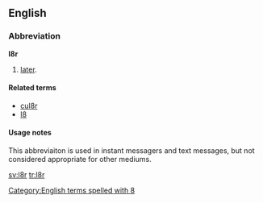==English==

===Abbreviation===
'''l8r'''

# {{context|Internet slang|text messaging|lang=en}} [[later]].

====Related terms====
* [[cul8r]]
* [[l8]]

====Usage notes====
This abbreviaiton is used in instant messagers and text messages, but not considered appropriate for other mediums.

[[Category:English terms spelled with 8]]

[[sv:l8r]]
[[tr:l8r]]